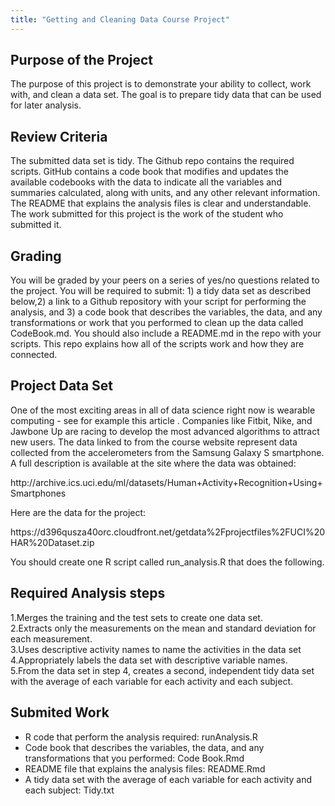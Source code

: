 ```yaml
---
title: "Getting and Cleaning Data Course Project"
---
```


## Purpose of the Project
The purpose of this project is to demonstrate your ability to collect, work with, and clean a data set. The goal is to prepare tidy data that can be used for later analysis.

## Review Criteria 
The submitted data set is tidy.
The Github repo contains the required scripts.
GitHub contains a code book that modifies and updates the available codebooks with the data to indicate all the variables and summaries calculated, along with units, and any other relevant information.
The README that explains the analysis files is clear and understandable.
The work submitted for this project is the work of the student who submitted it.

## Grading
You will be graded by your peers on a series of yes/no questions related to the project. You will be required to submit: 
1) a tidy data set as described below,2) a link to a Github repository with your script for performing the analysis, and 3) a code book that describes the variables, the data, and any transformations or work that you performed to clean up the data called CodeBook.md. You should also include a README.md in the repo with your scripts. This repo explains how all of the scripts work and how they are connected.

## Project Data Set
One of the most exciting areas in all of data science right now is wearable computing - see for example this article . Companies like Fitbit, Nike, and Jawbone Up are racing to develop the most advanced algorithms to attract new users. The data linked to from the course website represent data collected from the accelerometers from the Samsung Galaxy S smartphone. A full description is available at the site where the data was obtained:

http://archive.ics.uci.edu/ml/datasets/Human+Activity+Recognition+Using+Smartphones

Here are the data for the project:

https://d396qusza40orc.cloudfront.net/getdata%2Fprojectfiles%2FUCI%20HAR%20Dataset.zip

You should create one R script called run_analysis.R that does the following.

## Required Analysis steps
1.Merges the training and the test sets to create one data set.  
2.Extracts only the measurements on the mean and standard deviation for each measurement.  
3.Uses descriptive activity names to name the activities in the data set  
4.Appropriately labels the data set with descriptive variable names.  
5.From the data set in step 4, creates a second, independent tidy data set with the average of each variable for each activity and each subject.  

## Submited Work
* R code that perform the analysis required: runAnalysis.R
* Code book that describes the variables, the data, and any transformations that you performed: Code Book.Rmd  
* README file that explains the analysis files: README.Rmd
* A tidy data set with the average of each variable for each activity and each subject: Tidy.txt



